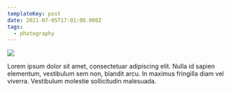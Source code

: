 ```yaml
---
templateKey: post
date: 2021-07-05T17:01:00.000Z
tags:
  - photography
---
```

![](../../static/assets/20210705-IMG_4361.jpg)

Lorem ipsum dolor sit amet, consectetuar adipiscing elit. Nulla id sapien elementum, vestibulum sem non, blandit arcu. In maximus fringilla diam vel viverra. Vestibulum molestie sollicitudin malesuada.